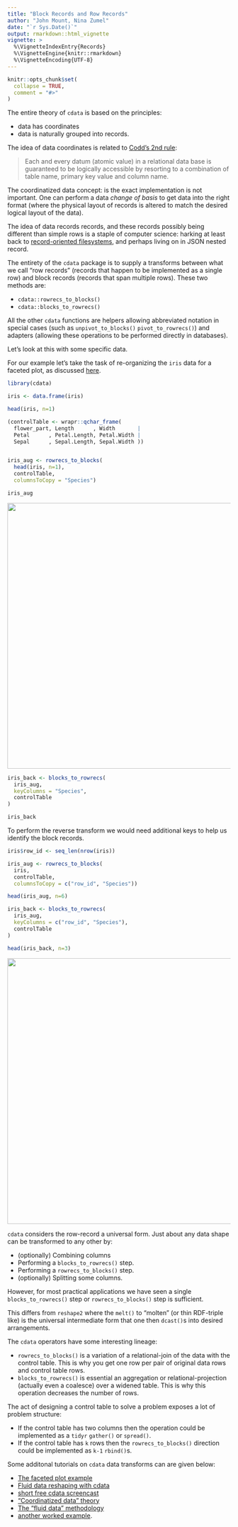 ```yaml
---
title: "Block Records and Row Records"
author: "John Mount, Nina Zumel"
date: "`r Sys.Date()`"
output: rmarkdown::html_vignette
vignette: >
  %\VignetteIndexEntry{Records}
  %\VignetteEngine{knitr::rmarkdown}
  %\VignetteEncoding{UTF-8}
---
```


```r
knitr::opts_chunk$set(
  collapse = TRUE,
  comment = "#>"
)
```

The entire theory of `cdata` is based on the principles:

  * data has coordinates 
  * data is naturally grouped into records.
  
The idea of data coordinates is related to [Codd's 2nd rule](https://en.wikipedia.org/wiki/Codd%27s_12_rules): 
  
> Each and every datum (atomic value) in a relational data base is guaranteed to be logically accessible by resorting to a combination of table name, primary key value and column name.

The coordinatized data concept: is the exact implementation is not important.  One can perform a data *change of basis* to get data into the right format (where the physical layout of records is altered to match the desired logical layout of the data).

The idea of data records records, and these records possibly being different than simple rows is a staple of computer science: harking at least back to [record-oriented filesystems](https://en.wikipedia.org/wiki/Record-oriented_filesystem), and perhaps living on in JSON nested record.

The entirety of the `cdata` package is to supply a transforms between what we call "row records" (records that
happen to be implemented as a single row) and block records (records that span multiple rows).  These two
methods are:

  * `cdata::rowrecs_to_blocks()`
  * `cdata::blocks_to_rowrecs()`
  
All the other `cdata` functions are helpers allowing abbreviated notation in special cases (such as `unpivot_to_blocks()` `pivot_to_rowrecs()`) and adapters (allowing these operations to be performed directly in databases).


Let's look at this with some specific data.

For our example let's take the task of re-organizing the `iris` data for a faceted plot, as
discussed [here](http://www.win-vector.com/blog/2018/10/faceted-graphs-with-cdata-and-ggplot2/).

```r
library(cdata)

iris <- data.frame(iris)

head(iris, n=1)

(controlTable <- wrapr::qchar_frame(
  flower_part, Length      , Width       |
  Petal      , Petal.Length, Petal.Width |
  Sepal      , Sepal.Length, Sepal.Width ))


iris_aug <- rowrecs_to_blocks(
  head(iris, n=1),
  controlTable,
  columnsToCopy = "Species")

iris_aug
```

<img src="rowrecs_to_blocks.png" width="600">

```r

iris_back <- blocks_to_rowrecs(
  iris_aug,
  keyColumns = "Species",
  controlTable
)

iris_back
```

To perform the reverse transform we would need additional keys to help us identify the
block records.

```r
iris$row_id <- seq_len(nrow(iris))

iris_aug <- rowrecs_to_blocks(
  iris,
  controlTable,
  columnsToCopy = c("row_id", "Species"))

head(iris_aug, n=6)

iris_back <- blocks_to_rowrecs(
  iris_aug,
  keyColumns = c("row_id", "Species"),
  controlTable
)

head(iris_back, n=3)
```

<img src="blocks_to_rowrecs.png" width="600">


`cdata` considers the row-record a universal form.  Just about any data shape can be transformed to any other by:

 * (optionally) Combining columns
 * Performing a `blocks_to_rowrecs()` step.
 * Performing a `rowrecs_to_blocks()` step.
 * (optionally) Splitting some columns.
 
However, for most practical applications we have seen a single `blocks_to_rowrecs()` step or `rowrecs_to_blocks()` step is sufficient.

This differs from `reshape2` where the `melt()` to "molten" (or thin RDF-triple like) is the universal intermediate form that one then `dcast()`s into desired arrangements.

The `cdata` operators have some interesting lineage:

  * `rowrecs_to_blocks()` is a variation of a relational-join of the data with the control table.  This is why you get one row per pair of original data rows and control table rows.
  * `blocks_to_rowrecs()` is essential an aggregation or relational-projection (actually even a coalesce) over a widened table.  This is why this operation decreases the number of rows.

The act of designing a control table to solve a problem exposes a lot of problem structure:

 * If the control table has two columns then the operation could be implemented as a `tidyr` `gather()` or `spread()`.
 * If the control table has `k` rows then the `rowrecs_to_blocks()` direction could be implemented as `k-1` `rbind()`s.

Some additonal tutorials on `cdata` data transforms can are given below:

  * [The faceted plot example](http://www.win-vector.com/blog/2018/10/faceted-graphs-with-cdata-and-ggplot2/)
  * [Fluid data reshaping with cdata](http://winvector.github.io/FluidData/FluidDataReshapingWithCdata.html)
  * [short free cdata screencast](https://youtu.be/4cYbP3kbc0k)
  * ["Coordinatized data" theory](http://winvector.github.io/FluidData/RowsAndColumns.html) 
  * [The "fluid data" methodology](http://winvector.github.io/FluidData/FluidData.html)
  * [another worked example](http://winvector.github.io/FluidData/DataWranglingAtScale.html).

